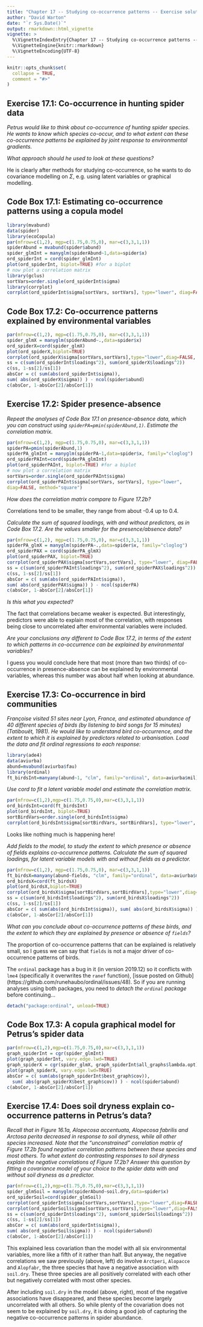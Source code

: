---
title: "Chapter 17 -- Studying co-occurrence patterns -- Exercise solutions and Code Boxes"
author: "David Warton"
date: "`r Sys.Date()`"
output: rmarkdown::html_vignette
vignette: >
  %\VignetteIndexEntry{Chapter 17 -- Studying co-occurrence patterns -- Exercise solutions and Code Boxes}
  %\VignetteEngine{knitr::rmarkdown}
  %\VignetteEncoding{UTF-8}
---

```{r setup, include = FALSE}
knitr::opts_chunk$set(
  collapse = TRUE,
  comment = "#>"
)
```


## Exercise 17.1: Co-occurrence in hunting spider data
*Petrus would like to think about co-occurrence of hunting spider species. He wants to know which species co-occur, and to what extent can these co-occurrence patterns be explained by joint response to environmental gradients.*

*What approach should he used to look at these questions?*

He is clearly after methods for studying co-occurrence, so he wants to do covariance modelling on $\Sigma$, e.g. using latent variables or graphical modelling.


## Code Box 17.1: Estimating co-occurrence patterns using a copula model
```{r code17.1, fig.width=7, fig.height=3.5}
library(mvabund)
data(spider)
library(ecoCopula)
par(mfrow=c(1,2), mgp=c(1.75,0.75,0), mar=c(3,3,1,1))
spiderAbund = mvabund(spider$abund)
spider_glmInt = manyglm(spiderAbund~1,data=spider$x)
ord_spiderInt = cord(spider_glmInt)
plot(ord_spiderInt, biplot=TRUE) #for a biplot
# now plot a correlation matrix
library(gclus)
sortVars=order.single(ord_spiderInt$sigma)
library(corrplot)
corrplot(ord_spiderInt$sigma[sortVars, sortVars], type="lower", diag=FALSE, method="square")
```

## Code Box 17.2: Co-occurrence patterns explained by environmental variables
```{r code17.2, fig.width=7, fig.height=3.5}
par(mfrow=c(1,2), mgp=c(1.75,0.75,0), mar=c(3,3,1,1))
spider_glmX = manyglm(spiderAbund~.,data=spider$x)
ord_spiderX=cord(spider_glmX)
plot(ord_spiderX,biplot=TRUE)
corrplot(ord_spiderX$sigma[sortVars,sortVars],type="lower",diag=FALSE, method="square")
ss = c(sum(ord_spiderInt$loadings^2), sum(ord_spiderX$loadings^2))
c(ss, 1-ss[2]/ss[1])
absCor = c( sum(abs(ord_spiderInt$sigma)),
sum( abs(ord_spiderX$sigma)) ) - ncol(spider$abund)
c(absCor, 1-absCor[2]/absCor[1])
```

## Exercise 17.2: Spider presence-absence
*Repeat the analyses of Code Box 17.1 on presence-absence data, which you can construct using `spiderPA=pmin(spiderAbund,1)`. Estimate the correlation matrix.*

```{r ex17.2, fig.width=7, fig.height=3.5}
par(mfrow=c(1,2), mgp=c(1.75,0.75,0), mar=c(3,3,1,1))
spiderPA=pmin(spiderAbund,1)
spiderPA_glmInt = manyglm(spiderPA~1,data=spider$x, family="cloglog")
ord_spiderPAInt=cord(spiderPA_glmInt)
plot(ord_spiderPAInt, biplot=TRUE) #for a biplot
# now plot a correlation matrix
sortVars=order.single(ord_spiderPAInt$sigma)
corrplot(ord_spiderPAInt$sigma[sortVars, sortVars], type="lower",
diag=FALSE, method="square")
```

*How does the correlation matrix compare to Figure 17.2b?*

Correlations tend to be smaller, they range from about -0.4 up to 0.4.

*Calculate the sum of squared loadings, with and without predictors, as in Code Box 17.2. Are the values smaller for the presence/absence data?*

```{r code17.2variation, fig.width=7, fig.height=3.5}
par(mfrow=c(1,2), mgp=c(1.75,0.75,0), mar=c(3,3,1,1))
spiderPA_glmX = manyglm(spiderPA~.,data=spider$x, family="cloglog")
ord_spiderPAX = cord(spiderPA_glmX)
plot(ord_spiderPAX, biplot=TRUE)
corrplot(ord_spiderPAX$sigma[sortVars,sortVars], type="lower", diag=FALSE, method="square")
ss = c(sum(ord_spiderPAInt$loadings^2), sum(ord_spiderPAX$loadings^2))
c(ss, 1-ss[2]/ss[1])
absCor = c( sum(abs(ord_spiderPAInt$sigma)),
sum( abs(ord_spiderPAX$sigma)) ) - ncol(spiderPA)
c(absCor, 1-absCor[2]/absCor[1])
```
*Is this what you expected?*

The fact that correlations became weaker is expected. But interestingly, predictors were able to explain most of the correlation, with responses being close to uncorrelated after environmental variables were included.


*Are your conclusions any different to Code Box 17.2, in terms of the extent to which patterns in co-occurrence can be explained by environmental variables?*

I guess you would conclude here that most (more than two thirds) of co-occurrence in presence-absence can be explained by environmental variables, whereas this number was about half when looking at abundance.


## Exercise 17.3: Co-occurrence in bird communities
*Françoise visited 51 sites near Lyon, France, and estimated abundance of 40 different species of birds (by listening to bird songs for 15 minutes) (Tatibouët, 1981). He would like to understand bird co-occurrence, and the extent to which it is explained by predictors related to urbanisation. Load the data and fit ordinal regressions to each response:*
```{r ex17.3}
library(ade4)
data(aviurba)
abund=mvabund(aviurba$fau)
library(ordinal)
ft_birdsInt=manyany(abund~1, "clm", family="ordinal", data=aviurba$mil)
```

*Use cord to fit a latent variable model and estimate the correlation matrix.*

```{r ex17.3cord, fig.width=7, fig.height=3.5}
par(mfrow=c(1,2),mgp=c(1.75,0.75,0),mar=c(3,3,1,1))
ord_birdsInt=cord(ft_birdsInt)
plot(ord_birdsInt, biplot=TRUE)
sortBirdVars=order.single(ord_birdsInt$sigma)
corrplot(ord_birdsInt$sigma[sortBirdVars, sortBirdVars], type="lower", diag=FALSE, method="square")
```

Looks like nothing much is happening here!

*Add fields to the model, to study the extent to which presence or absence of fields explains co-occurrence patterns. Calculate the sum of squared loadings, for latent variable models with and without fields as a predictor.*

```{r ex17.3X, fig.width=7, fig.height=3.5, warning=FALSE}
par(mfrow=c(1,2), mgp=c(1.75,0.75,0), mar=c(3,3,1,1))
ft_birdsX=manyany(abund~fields, "clm", family="ordinal", data=aviurba$mil)
ord_birdsX=cord(ft_birdsX)
plot(ord_birdsX,biplot=TRUE)
corrplot(ord_birdsX$sigma[sortBirdVars,sortBirdVars],type="lower",diag=FALSE, method="square")
ss = c(sum(ord_birdsInt$loadings^2), sum(ord_birdsX$loadings^2))
c(ss, 1-ss[2]/ss[1])
absCor = c( sum(abs(ord_birdsInt$sigma)), sum( abs(ord_birdsX$sigma)) ) - ncol(abund)
c(absCor, 1-absCor[2]/absCor[1])
```
*What can you conclude about co-occurrence patterns of these birds, and the extent to which they are explained by presence or absence of `fields`?*

The proportion of co-occurrence patterns that can be explained is relatively small, so I guess we can say that `fields` is not a major driver of co-occurrence patterns of birds.


The `ordinal` package has a bug in it (in version 2019.12) so it conflicts with `lme4` (specifically it overwrites the `ranef` function), [issue posted on Github] (https://github.com/runehaubo/ordinal/issues/48). So if you are running analyses using both packages, you need to _detach the `ordinal` package_ before continuing...

```{r detach ordinal}
detach("package:ordinal", unload=TRUE)
```


## Code Box 17.3: A copula graphical model for Petrus’s spider data
```{r code17.3, fig.width=7, fig.height=3.5}
par(mfrow=c(1,2),mgp=c(1.75,0.75,0),mar=c(3,3,1,1))
graph_spiderInt = cgr(spider_glmInt)
plot(graph_spiderInt, vary.edge.lwd=TRUE)
graph_spiderX = cgr(spider_glmX, graph_spiderInt$all_graphs$lambda.opt)
plot(graph_spiderX, vary.edge.lwd=TRUE)
absCor = c( sum(abs(graph_spiderInt$best_graph$cov)),
  sum( abs(graph_spiderX$best_graph$cov)) ) - ncol(spider$abund)
c(absCor, 1-absCor[2]/absCor[1])
```

## Exercise 17.4: Does soil dryness explain co-occurrence patterns in Petrus’s data?
*Recall that in Figure 16.1a, _Alopecosa accentuata_, _Alopecosa fabrilis_ and _Arctosa perita_ decreased in response to soil dryness, while all other species increased. Note that the "unconstrained" correlation matrix of Figure 17.2b found negative correlation patterns between these species and most others. To what extent do contrasting responses to soil dryness explain the negative correlations of Figure 17.2b? Answer this question by fitting a covariance model of your choice to the spider data with and without soil dryness as a predictor.*


```{r ex17.4, fig.width=7, fig.height=3.5}
par(mfrow=c(1,2),mgp=c(1.75,0.75,0),mar=c(3,3,1,1))
spider_glmSoil = manyglm(spiderAbund~soil.dry,data=spider$x)
ord_spiderSoil=cord(spider_glmSoil)
corrplot(ord_spiderInt$sigma[sortVars,sortVars],type="lower",diag=FALSE, method="square")
corrplot(ord_spiderSoil$sigma[sortVars,sortVars],type="lower",diag=FALSE, method="square")
ss = c(sum(ord_spiderInt$loadings^2), sum(ord_spiderSoil$loadings^2))
c(ss, 1-ss[2]/ss[1])
absCor = c( sum(abs(ord_spiderInt$sigma)),
sum( abs(ord_spiderSoil$sigma)) ) - ncol(spider$abund)
c(absCor, 1-absCor[2]/absCor[1])
```

This explained less covariation than the model with all six environmental variables, more like a fifth of it rather than half. But anyway, the negative correlations we saw previously (above, left) do involve `Arctperi`, `Alopacce` and `Alopfabr`, the three species that have a negative association with `soil.dry`. These three species are all positively correlated with each other but negatively correlated with most other species. 

After including `soil.dry` in the model (above, right), most of the negative associations have disappeared, and these species become largely uncorrelated with all others. So while plenty of the covariation does not seem to be explained by `soil.dry`, it is doing a good job of capturing the negative co-occurrence patterns in spider abundance.

